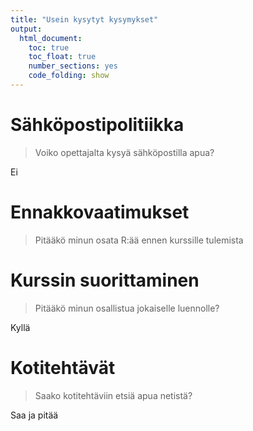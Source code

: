 ```yaml
---
title: "Usein kysytyt kysymykset"
output: 
  html_document: 
    toc: true
    toc_float: true
    number_sections: yes
    code_folding: show
---
```


# Sähköpostipolitiikka

>Voiko opettajalta kysyä sähköpostilla apua?

Ei

# Ennakkovaatimukset

>Pitääkö minun osata R:ää ennen kurssille tulemista


# Kurssin suorittaminen

>Pitääkö minun osallistua jokaiselle luennolle?

Kyllä

# Kotitehtävät

> Saako kotitehtäviin etsiä apua netistä?

Saa ja pitää



